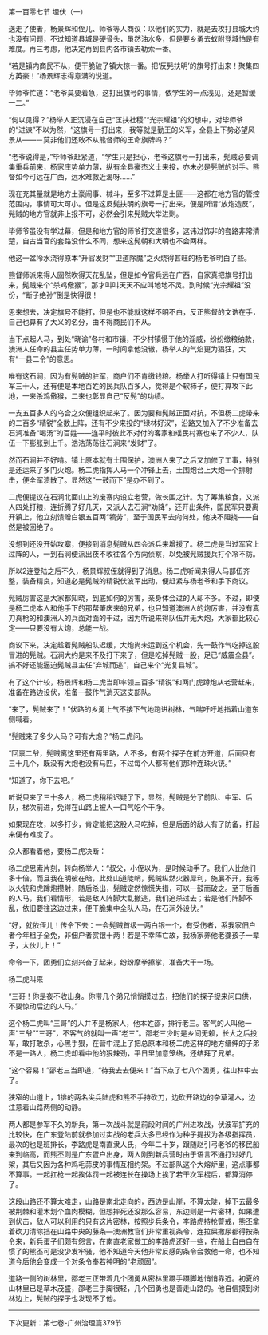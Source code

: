 

第一百零七节 埋伏（一）

送走了使者，杨景辉和侄儿、师爷等人商议：以他们的实力，就是去攻打县城大约也没有问题，不过知道县城是硬骨头，虽然油水多，但是要乡勇去蚁附登城怕是有难度。再三考虑，他决定再到县内各市镇去勒索一番。

“若是镇内商民不从，便干脆破了镇大掠一番。把‘反髡扶明’的旗号打出来！聚集四方英豪！”杨景辉志得意满的说道。

毕师爷忙道：“老爷莫要着急，这打出旗号的事情，依学生的一点浅见，还是暂缓一二。”

“何以见得？”杨举人正沉浸在自己“匡扶社稷”“光宗耀祖”的幻想中，对毕师爷的“进谏”不以为然，“这旗号一打出来，我等就是勤王的义军，全县上下势必望风景从――－莫非他们还敢不从熊督师的王命旗牌吗？”

“老爷说得是，”毕师爷赶紧道，“学生只是担心，老爷这旗号一打出来，髡贼必要调集重兵前来，杨家庄势单力薄，纵有全县豪杰义士来投，亦未必是髡贼的对手。熊督如今可远在广西，远水难救近渴呀……”

现在充其量就是地方土豪闹事、械斗，至多不过算是土匪――这都在地方官的管控范围内，事情可大可小。但是这反髡扶明的旗号一打出来，便是所谓“放炮造反”，髡贼的地方官就非上报不可，必然会引来髡贼大举进剿。

毕师爷虽没有学过幕，但是和地方官的师爷打交道很多，这讳过饰非的套路非常清楚，自古当官的套路没什么不同，想来这髡朝和大明也不会两样。

他这一盆冷水浇得原本“升官发财”“卫道除魔”之火烧得甚旺的杨老爷明白了些。

熊督师派来得人固然吹得天花乱坠，但是如今官兵远在广西，自家真把旗号打出来，髡贼来个“杀鸡儆猴”，那才叫叫天天不应叫地地不灵。到时候“光宗耀祖”没份，“断子绝孙”倒是快得很！

思来想去，决定旗号不能打，但是也不能就这样不明不白，反正熊督的文诰在手，自己也算有了大义的名分，由不得商民们不从。

当下点起人马，到处“晓谕”各村和市镇，不少村镇慑于他的淫威，纷纷缴粮纳款，澳洲人任命的县主任势单力薄，一时间拿他没辙，杨举人的气焰更为猖狂，大有“一县二令”的意思。

唯有这石涧，因为有髡贼的驻军，商户们不肯缴钱粮。杨举人打听得镇上只有国民军三十人，还有便是本地百姓的民兵队百多人，觉得是个软柿子，便打算攻下此地，一来杀鸡儆猴，二来也彰显自己“反髡”的功绩。

一支五百多人的乌合之众便组织起来了。因为要和髡贼正面对抗，不但杨二虎带来的二百多“精锐”全数上阵，还有不少来投的“绿林好汉”，沿路又加入了不少准备去石涧准备“喝汤”的百姓――连平时彼此不对付的客家和瑶民村寨也来了不少人，队伍一下膨胀到上千。浩浩荡荡往石涧来“发财”了。

然而石涧并不好啃。镇上原本就有土围保护，澳洲人来了之后又加修了工事，特别是还运来了多门火炮。杨二虎指挥人马一个冲锋上去，土围炮台上大炮一个排射击，便全军溃散了。显然这“一鼓而下”是办不到了。

二虎便提议在石涧北面山上的废寨内设立老营，做长围之计。为了筹集粮食，又派人四处打粮，连折腾了好几天，又派人去石涧“劝降”，还开出条件，国民军只要离开镇上，他立刻馈赠白银五百两“犒劳”，至于国民军去向何处，他决不阻挠――自然是被回绝了。

没想到还没开始攻寨，便接到消息髡贼从四会派兵来增援了。杨二虎是当过军官上过阵的人，一到石涧便派出夜不收往各个方向侦察，以免被髡贼援兵打个冷不防。

所以2连登陆之后不久，杨景辉叔侄就得到了消息。杨二虎听闻来得人马部伍齐整，装备精良，知道必是髡贼的精锐伏波军出动，便赶紧与杨老爷和手下商议。

髡贼厉害这是大家都知晓，到底如何的厉害，亲身体会过的人却不多。不过，即使是杨二虎本人和他手下的那帮肇庆来的兄弟，也只知道澳洲人的炮厉害，并没有真刀真枪的和澳洲人的兵面对面的干过，因为听说来得队伍并无大炮，大家都比较心定――只要没有大炮，总能一战。

商议下来，决定趁着髡贼船队迟缓，大炮尚未运到这个机会，先一鼓作气吃掉这股冒进的髡贼。石涧大约是来不及打下来了，但是吃掉髡贼一股，足已“威震全县”。搞不好还能逼迫髡贼县主任“弃城而逃”，自己来个“光复县城”。

有了这个计较，杨景辉和杨二虎当即率领三百多“精锐”和两门虎蹲炮从老营赶来，准备在路边设伏，准备一鼓作气消灭这支部队。

“来了，髡贼来了！”伏路的乡勇上气不接下气地跑进树林，气喘吁吁地指着山道东侧喊着。

“髡贼来了多少人马？可有大炮？”杨二虎问。

“回禀二爷，髡贼离这里还有两里路，人不多，有两个探子在前方开道，后面只有三十几个，既没有大炮也没有马匹，不过每个人都有他们那种连珠火铳。”

“知道了，你下去吧。”

听说只来了三十多人，杨二虎稍稍迟疑了下，显然，髡贼是分了前队、中军、后队，梯次前进，免得在山路上被人一口气吃个干净。

如果现在攻，以多打少，肯定能把这股人马吃掉，但是后面的敌人有了防备，打起来便有难度了。

众人都看着他，要杨二虎决断：

杨二虎思索片刻，转向杨举人：“叔父，小侄以为，是时候动手了。我们人比他们多十倍，而且我在明彼在暗，此处山道陡峭，髡贼纵然火器犀利，施展不开，我等以火铳和虎蹲炮攒射，随后杀出，髡贼定然惊慌失措，可以一鼓而破之。至于后面的人马，我们看情形，若是敌人阵脚大乱撤逃，我们追杀过去；若是他们阵脚不乱，依旧要往这边过来，便干脆集中全队人马，在石涧外设伏。”

“好，就依侄儿！传令下去：一会髡贼首级一两白银一个，有受伤者，系我家佃户者今年租子全免，非佃户者赏银十两！若是不幸阵亡故，我杨家养他老婆孩子一辈子，大伙儿上！”

命令一下，团勇们立刻兴奋了起来，纷纷摩拳擦掌，准备大干一场。

杨二虎叫来

“三哥！你是夜不收出身。你带几个弟兄悄悄摸过去，把他们的探子捉来问口供，不要惊动后边的人马。”

这个杨二虎叫“三哥”的人并不是杨家人，他本姓邵，排行老三。客气的人叫他一声“三爷”“三哥”，不客气的就叫一声“老三”。邵老三少时是乡间无赖，长大之后投军，敢打敢杀，心黑手狠，在营中混上了把总原本和杨二虎这样的地方缙绅的子弟不是一路人，杨二虎却看中他的狠辣劲，平日里加意笼络，还结拜了兄弟。

“这个容易！”邵老三当即道，“待我去去便来！”当下点了七八个团勇，往山林中去了。

狭窄的山道上，1排的两名尖兵陆虎和熊丕手持砍刀，边砍开路边的杂草灌木，边注意着山路两侧的动静。

两人都是参军不久的新兵，第一次战斗就是前段时间的广州进攻战，伏波军扩充的比较快，在广东登陆前就参加过实战的老兵大多已经作为种子提拔为各级指挥员，最次的也是班排长，李路虎是南直隶人氏，今年二十岁，跟随赵引弓老爷的移民船来到临高，而熊丕则是广东疍户出身，两人刚到新兵营时由于语言不通打过好几架，其后又因为各种鸡毛蒜皮的事情互相约架。不过部队这个大熔炉里，这点事都不算事。一起扛枪一起挨体罚一起被连长在操场上挨了若干次军棍后，都算消停了。

这段山路还不算太难走，山路是南北走向的，西边是山崖，不算太陡，掉下去最多被荆棘和灌木划个血肉模糊，但想摔死还没那么容易，东边则是一片密林，如果遭到伏击，敌人可以利用的只有这片密林，按照步兵条令，李路虎持枪警戒，熊丕拿着砍刀清除挡在山路中央的藤条—澳洲教官们非常重视条令，连拉屎撒尿都得按条令来，新兵蛋子们颇有怨言，在南直老家做工的李路虎还好一些，在船上自由自在惯了的熊丕可是没少发牢骚，他不知道今天他非常反感的条令会救他一命，也不知道今后他会变成一个对条令奉若神明的“老顽固”。

道路一侧的树林里，邵老三正带着几个团勇从密林里蹑手蹑脚地悄悄靠近。初夏的山林里已是草木茂盛，邵老三手脚很轻，几个团勇也是善走山路的。他自信摸到树林边上，髡贼的探子也发现不了他。

---------------------------------------------------------

下次更新：第七卷-广州治理篇379节

